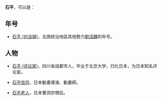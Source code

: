'''石平'''，可以是：

== 年号 ==
*[[石平_(刘没铎)|石平 (刘没铎)]]，北周統治地區其他勢力[[劉沒鐸|劉沒鐸]]的年号。

== 人物 ==
*[[石平_(评论家)|石平 (评论家)]]，四川省成都市人，毕业于北京大学，归化日本，为日本知名评论家。

*[[石平信司|石平信司]]，日本動畫導演、動畫師。

*[[鈴木正三|石平老人]]，日本曹洞宗僧侣。

{{disambig|Cat=二字消歧义}}